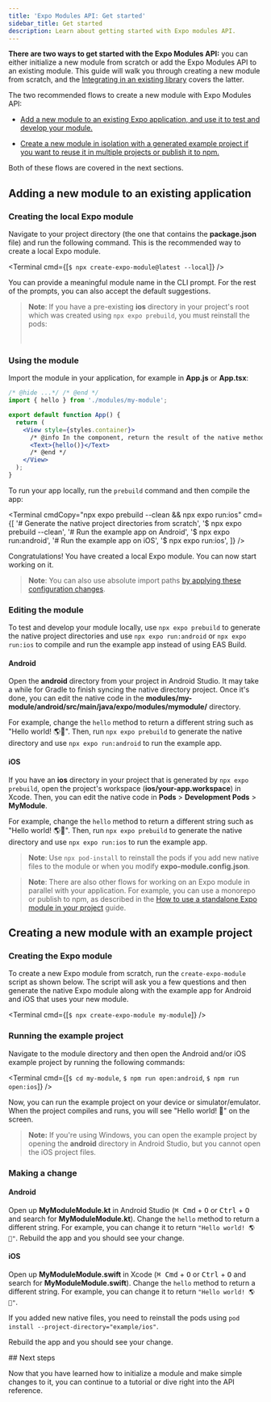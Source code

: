 ```yaml
---
title: 'Expo Modules API: Get started'
sidebar_title: Get started
description: Learn about getting started with Expo modules API.
---
```



**There are two ways to get started with the Expo Modules API:** you can either initialize a new module from scratch or add the Expo Modules API to an existing module. This guide will walk you through creating a new module from scratch, and the [Integrating in an existing library](/modules/existing-library) covers the latter.

The two recommended flows to create a new module with Expo Modules API:

- [Add a new module to an existing Expo application, and use it to test and develop your module.](#adding-a-new-module-to-an-existing-application)

- [Create a new module in isolation with a generated example project if you want to reuse it in multiple projects or publish it to npm.](#creating-a-new-module-with-an-example-project)

Both of these flows are covered in the next sections.

## Adding a new module to an existing application

<Step label="1">

### Creating the local Expo module

Navigate to your project directory (the one that contains the **package.json** file) and run the following command. This is the recommended way to create a local Expo module.

<Terminal cmd={[`$ npx create-expo-module@latest --local`]} />

You can provide a meaningful module name in the CLI prompt. For the rest of the prompts, you can also accept the default suggestions.

> **Note**: If you have a pre-existing **ios** directory in your project's root which was created using `npx expo prebuild`, you must reinstall the pods:
>
> <br />
> <Terminal cmd={[`$ npx pod-install`]} />

</Step>

<Step label="2">

### Using the module

Import the module in your application, for example in **App.js** or **App.tsx**:

```jsx App.js
/* @hide ...*/ /* @end */
import { hello } from './modules/my-module';

export default function App() {
  return (
    <View style={styles.container}>
      /* @info In the component, return the result of the native method. */
      <Text>{hello()}</Text>
      /* @end */
    </View>
  );
}
```

To run your app locally, run the `prebuild` command and then compile the app:

<Terminal
  cmdCopy="npx expo prebuild --clean && npx expo run:ios"
  cmd={[
    '# Generate the native project directories from scratch',
    '$ npx expo prebuild --clean',
    '# Run the example app on Android',
    '$ npx expo run:android',
    '# Run the example app on iOS',
    '$ npx expo run:ios',
  ]}
/>

Congratulations! You have created a local Expo module. You can now start working on it.

> **Note**: You can also use absolute import paths [by applying these configuration changes](https://expo.fyi/absolute-path-expo-modules.md).

</Step>

<Step label="3">

### Editing the module

To test and develop your module locally, use `npx expo prebuild` to generate the native project directories and use `npx expo run:android` or `npx expo run:ios` to compile and run the example app instead of using EAS Build.

#### Android

Open the **android** directory from your project in Android Studio. It may take a while for Gradle to finish syncing the native directory project. Once it's done, you can edit the native code in the **modules/my-module/android/src/main/java/expo/modules/mymodule/** directory.

For example, change the `hello` method to return a different string such as "Hello world! 🌎🤖". Then, run `npx expo prebuild` to generate the native directory and use `npx expo run:android` to run the example app.

#### iOS

If you have an **ios** directory in your project that is generated by `npx expo prebuild`, open the project's workspace (**ios/your-app.workspace**) in Xcode. Then, you can edit the native code in **Pods** > **Development Pods** > **MyModule**.

For example, change the `hello` method to return a different string such as "Hello world! 🌎🍎". Then, run `npx expo prebuild` to generate the native directory and use `npx expo run:ios` to run the example app.

> **Note**: Use `npx pod-install` to reinstall the pods if you add new native files to the module or when you modify **expo-module.config.json**.

</Step>

> **Note**: There are also other flows for working on an Expo module in parallel with your application. For example, you can use a monorepo or publish to npm, as described in the [How to use a standalone Expo module in your project](/modules/use-standalone-expo-module-in-your-project) guide.

## Creating a new module with an example project

<Step label="1">

### Creating the Expo module

To create a new Expo module from scratch, run the `create-expo-module` script as shown below.
The script will ask you a few questions and then generate the native Expo module along with the example app for Android and iOS that uses your new module.

<Terminal cmd={[`$ npx create-expo-module my-module`]} />

</Step>

<Step label="2">

### Running the example project

Navigate to the module directory and then open the Android and/or iOS example project by running the following commands:

<Terminal cmd={[`$ cd my-module`, `$ npm run open:android`, `$ npm run open:ios`]} />

Now, you can run the example project on your device or simulator/emulator. When the project compiles and runs, you will see "Hello world! 👋" on the screen.

> **Note:** If you're using Windows, you can open the example project by opening the **android** directory in Android Studio, but you cannot open the iOS project files.

</Step>

<Step label="3">

### Making a change

#### Android

Open up **MyModuleModule.kt** in Android Studio (<kbd>⌘ Cmd</kbd> + <kbd>O</kbd> or <kbd>Ctrl</kbd> + <kbd>O</kbd> and search for **MyModuleModule.kt**). Change the `hello` method to return a different string. For example, you can change it to return `"Hello world! 🌎🤖"`. Rebuild the app and you should see your change.

#### iOS

Open up **MyModuleModule.swift** in Xcode (<kbd>⌘ Cmd</kbd> + <kbd>O</kbd> or <kbd>Ctrl</kbd> + <kbd>O</kbd> and search for **MyModuleModule.swift**). Change the `hello` method to return a different string. For example, you can change it to return `"Hello world! 🌎🍎"`.

If you added new native files, you need to reinstall the pods using `pod install --project-directory="example/ios"`.

Rebuild the app and you should see your change.

</Step>
## Next steps

Now that you have learned how to initialize a module and make simple changes to it, you can continue to a tutorial or dive right into the API reference.

<BoxLink
  title="Create your first native module"
  description="Create a simple, but complete, native module to interact with Android and iOS preferences APIs."
  href="/modules/native-module-tutorial"
  Icon={BookOpen02Icon}
/>

<BoxLink
  title="Module API Reference"
  description="Outline for the Expo Module API and common patterns like sending events from native code to JavaScript."
  href="/modules/module-api"
  Icon={Grid01Icon}
/>
